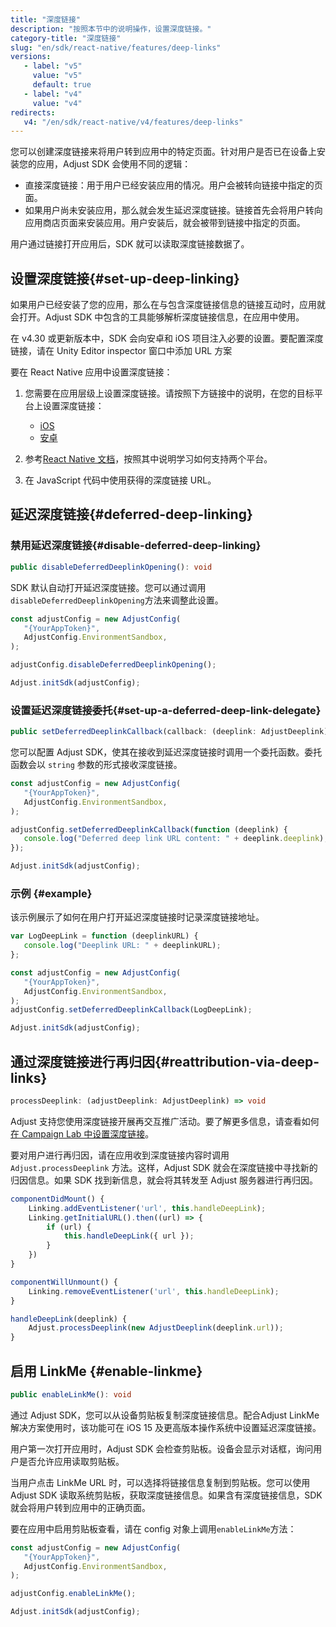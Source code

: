 ```yaml
---
title: "深度链接"
description: "按照本节中的说明操作，设置深度链接。"
category-title: "深度链接"
slug: "en/sdk/react-native/features/deep-links"
versions:
   - label: "v5"
     value: "v5"
     default: true
   - label: "v4"
     value: "v4"
redirects:
   v4: "/en/sdk/react-native/v4/features/deep-links"
---
```


您可以创建深度链接来将用户转到应用中的特定页面。针对用户是否已在设备上安装您的应用，Adjust SDK 会使用不同的逻辑：

-  直接深度链接：用于用户已经安装应用的情况。用户会被转向链接中指定的页面。
-  如果用户尚未安装应用，那么就会发生延迟深度链接。链接首先会将用户转向应用商店页面来安装应用。用户安装后，就会被带到链接中指定的页面。

用户通过链接打开应用后，SDK 就可以读取深度链接数据了。

## 设置深度链接\{\#set\-up\-deep\-linking\}

如果用户已经安装了您的应用，那么在与包含深度链接信息的链接互动时，应用就会打开。Adjust SDK 中包含的工具能够解析深度链接信息，在应用中使用。

在 v4\.30 或更新版本中，SDK 会向安卓和 iOS 项目注入必要的设置。要配置深度链接，请在 Unity Editor inspector 窗口中添加 URL 方案

要在 React Native 应用中设置深度链接：

1. 您需要在应用层级上设置深度链接。请按照下方链接中的说明，在您的目标平台上设置深度链接：

   -  [iOS](/en/sdk/ios/features/deep-links)
   -  [安卓](/en/sdk/android/features/deep-links)

2. 参考[React Native 文档](https://reactnative.dev/docs/linking.html)，按照其中说明学习如何支持两个平台。

3. 在 JavaScript 代码中使用获得的深度链接 URL。

## 延迟深度链接\{\#deferred\-deep\-linking\}

### 禁用延迟深度链接\{\#disable\-deferred\-deep\-linking\}

<codeblock title="方法签名">

```ts
public disableDeferredDeeplinkOpening(): void
```

</CodeBlock>

SDK 默认自动打开延迟深度链接。您可以通过调用`disableDeferredDeeplinkOpening`方法来调整此设置。

```js
const adjustConfig = new AdjustConfig(
   "{YourAppToken}",
   AdjustConfig.EnvironmentSandbox,
);

adjustConfig.disableDeferredDeeplinkOpening();

Adjust.initSdk(adjustConfig);
```

### 设置延迟深度链接委托\{\#set\-up\-a\-deferred\-deep\-link\-delegate\}

<codeblock title="方法签名">

```ts
public setDeferredDeeplinkCallback(callback: (deeplink: AdjustDeeplink) => void): void
```

</CodeBlock>

您可以配置 Adjust SDK，使其在接收到延迟深度链接时调用一个委托函数。委托函数会以 `string` 参数的形式接收深度链接。

```js
const adjustConfig = new AdjustConfig(
   "{YourAppToken}",
   AdjustConfig.EnvironmentSandbox,
);

adjustConfig.setDeferredDeeplinkCallback(function (deeplink) {
   console.log("Deferred deep link URL content: " + deeplink.deeplink);
});

Adjust.initSdk(adjustConfig);
```

### 示例 \{\#example\}

该示例展示了如何在用户打开延迟深度链接时记录深度链接地址。

```js
var LogDeepLink = function (deeplinkURL) {
   console.log("Deeplink URL: " + deeplinkURL);
};

const adjustConfig = new AdjustConfig(
   "{YourAppToken}",
   AdjustConfig.EnvironmentSandbox,
);
adjustConfig.setDeferredDeeplinkCallback(LogDeepLink);

Adjust.initSdk(adjustConfig);
```

## 通过深度链接进行再归因\{\#reattribution\-via\-deep\-links\}

<codeblock title="方法签名">

```ts
processDeeplink: (adjustDeeplink: AdjustDeeplink) => void
```

</CodeBlock>

Adjust 支持您使用深度链接开展再交互推广活动。要了解更多信息，请查看如何[在 Campaign Lab 中设置深度链接](https://help.adjust.com/en/article/deep-links)。

要对用户进行再归因，请在应用收到深度链接内容时调用 `Adjust.processDeeplink` 方法。这样，Adjust SDK 就会在深度链接中寻找新的归因信息。如果 SDK 找到新信息，就会将其转发至 Adjust 服务器进行再归因。

```jsx
componentDidMount() {
    Linking.addEventListener('url', this.handleDeepLink);
    Linking.getInitialURL().then((url) => {
        if (url) {
            this.handleDeepLink({ url });
        }
    })
}

componentWillUnmount() {
    Linking.removeEventListener('url', this.handleDeepLink);
}

handleDeepLink(deeplink) {
    Adjust.processDeeplink(new AdjustDeeplink(deeplink.url));
}
```

## 启用 LinkMe \{\#enable\-linkme\}

<codeblock title="方法签名">

```ts
public enableLinkMe(): void
```

</CodeBlock>

通过 Adjust SDK，您可以从设备剪贴板复制深度链接信息。配合Adjust LinkMe 解决方案使用时，该功能可在 iOS 15 及更高版本操作系统中设置延迟深度链接。

<callout type="important">

用户第一次打开应用时，Adjust SDK 会检查剪贴板。设备会显示对话框，询问用户是否允许应用读取剪贴板。

</Callout>

当用户点击 LinkMe URL 时，可以选择将链接信息复制到剪贴板。您可以使用 Adjust SDK 读取系统剪贴板，获取深度链接信息。如果含有深度链接信息，SDK 就会将用户转到应用中的正确页面。

要在应用中启用剪贴板查看，请在 config 对象上调用`enableLinkMe`方法：

```js
const adjustConfig = new AdjustConfig(
   "{YourAppToken}",
   AdjustConfig.EnvironmentSandbox,
);

adjustConfig.enableLinkMe();

Adjust.initSdk(adjustConfig);
```
